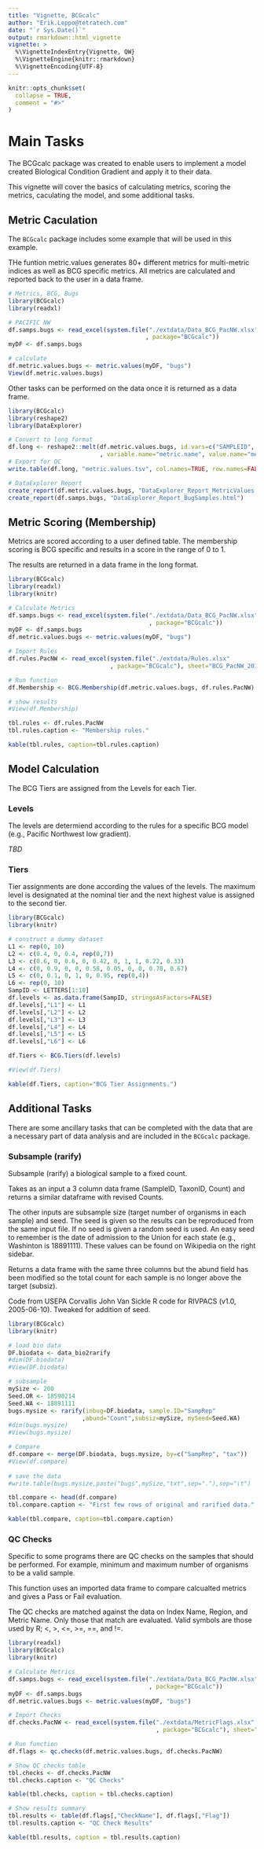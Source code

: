 ```yaml
---
title: "Vignette, BCGcalc"
author: "Erik.Leppo@tetratech.com"
date: "`r Sys.Date()`"
output: rmarkdown::html_vignette
vignette: >
  %\VignetteIndexEntry{Vignette, QW}
  %\VignetteEngine{knitr::rmarkdown}
  %\VignetteEncoding{UTF-8}
---
```

<!-- Data is in vignettes\data folder  -->
```r
knitr::opts_chunk$set(
  collapse = TRUE,
  comment = "#>"
)
```
# Main Tasks
The BCGcalc package was created to enable users to implement a model created Biological Condition Gradient and apply it to their data.

This vignette will cover the basics of calculating metrics, scoring the metrics, caculating the model, and some additional tasks.

## Metric Caculation
The `BCGcalc` package includes some example that will be used in this example.

THe funtion metric.values generates 80+ different metrics for multi-metric indices as well as BCG specific metrics.  All metrics are calculated and reported back to the user in a data frame.

```r
# Metrics, BCG, Bugs
library(BCGcalc)
library(readxl)

# PACIFIC NW
df.samps.bugs <- read_excel(system.file("./extdata/Data_BCG_PacNW.xlsx"
                                       , package="BCGcalc"))
myDF <- df.samps.bugs

# calculate
df.metric.values.bugs <- metric.values(myDF, "bugs")
View(df.metric.values.bugs)

```

Other tasks can be performed on the data once it is returned as a data frame.

```r
library(BCGcalc)
library(reshape2)
library(DataExplorer)

# Convert to long format
df.long <- reshape2::melt(df.metric.values.bugs, id.vars=c("SAMPLEID", "INDEX_NAME", "REGION")
                          , variable.name="metric.name", value.name="metric.value")
# Export for QC
write.table(df.long, "metric.values.tsv", col.names=TRUE, row.names=FALSE, sep="\t")

# DataExplorer Report
create_report(df.metric.values.bugs, "DataExplorer_Report_MetricValues.html")
create_report(df.samps.bugs, "DataExplorer_Report_BugSamples.html")
```

## Metric Scoring (Membership)
Metrics are scored according to a user defined table.  The membership scoring is BCG specific and results in a score in the range of 0 to 1.

The results are returned in a data frame in the long format.

```r
library(BCGcalc)
library(readxl)
library(knitr)

# Calculate Metrics
df.samps.bugs <- read_excel(system.file("./extdata/Data_BCG_PacNW.xlsx"
                                        , package="BCGcalc"))
myDF <- df.samps.bugs
df.metric.values.bugs <- metric.values(myDF, "bugs")

# Import Rules
df.rules.PacNW <- read_excel(system.file("./extdata/Rules.xlsx"
                             , package="BCGcalc"), sheet="BCG_PacNW_2018") 

# Run function
df.Membership <- BCG.Membership(df.metric.values.bugs, df.rules.PacNW)

# show results
#View(df.Membership)

tbl.rules <- df.rules.PacNW
tbl.rules.caption <- "Membership rules."

kable(tbl.rules, caption=tbl.rules.caption)

```

## Model Calculation
The BCG Tiers are assigned from the Levels for each Tier.

### Levels
The levels are determiend according to the rules for a specific BCG model (e.g., Pacific Northwest low gradient).

*TBD*

### Tiers
Tier assignments are done according the values of the levels.  The maximum level is designated at the nominal tier and the next highest value is assigned to the second tier.  
```r
library(BCGcalc)
library(knitr)

# construct a dummy dataset
L1 <- rep(0, 10)
L2 <- c(0.4, 0, 0.4, rep(0,7))
L3 <- c(0.6, 0, 0.6, 0, 0.42, 0, 1, 1, 0.22, 0.33)
L4 <- c(0, 0.9, 0, 0, 0.58, 0.05, 0, 0, 0.78, 0.67)
L5 <- c(0, 0.1, 0, 1, 0, 0.95, rep(0,4))
L6 <- rep(0, 10)
SampID <- LETTERS[1:10]
df.levels <- as.data.frame(SampID, stringsAsFactors=FALSE)
df.levels[,"L1"] <- L1
df.levels[,"L2"] <- L2
df.levels[,"L3"] <- L3
df.levels[,"L4"] <- L4
df.levels[,"L5"] <- L5
df.levels[,"L6"] <- L6

df.Tiers <- BCG.Tiers(df.levels)

#View(df.Tiers)

kable(df.Tiers, caption="BCG Tier Assignments.")
```


## Additional Tasks
There are some ancillary tasks that can be completed with the data that are a necessary part of data analysis and are included in the `BCGcalc` package.

### Subsample (rarify)
Subsample (rarify) a biological sample to a fixed count.

Takes as an input a 3 column data frame (SampleID, TaxonID, Count) and returns a similar dataframe with revised Counts.

The other inputs are subsample size (target number of organisms in each sample) and seed. The seed is given so the results can be reproduced from the same input file. If no seed is given a random seed is used.  An easy seed to remember is the date of admission to the Union for each state (e.g., Washinton is 18891111).  These values can be found on Wikipedia on the right sidebar.

Returns a data frame with the same three columns but the abund field has been modified so the total count for each sample is no longer above the target (subsiz).

Code from USEPA Corvallis John Van Sickle R code for RIVPACS (v1.0, 2005-06-10).  Tweaked for addition of seed.

```r
library(BCGcalc)
library(knitr)

# load bio data
DF.biodata <- data_bio2rarify
#dim(DF.biodata)
#View(DF.biodata)

# subsample
mySize <- 200
Seed.OR <- 18590214
Seed.WA <- 18891111
bugs.mysize <- rarify(inbug=DF.biodata, sample.ID="SampRep"
                     ,abund="Count",subsiz=mySize, mySeed=Seed.WA)
#dim(bugs.mysize)
#View(bugs.mysize)

# Compare
df.compare <- merge(DF.biodata, bugs.mysize, by=c("SampRep", "tax"))
#View(df.compare)
 
# save the data
#write.table(bugs.mysize,paste("bugs",mySize,"txt",sep="."),sep="\t")

tbl.compare <- head(df.compare)
tbl.compare.caption <- "First few rows of original and rarified data."

kable(tbl.compare, caption=tbl.compare.caption)

```

### QC Checks
Specific to some programs there are QC checks on the samples that should be performed.  For example, minimum and maximum number of organisms to be a valid sample.

This function uses an imported data frame to compare calcualted metrics and gives a Pass or Fail evaluation.

The QC checks are matched against the data on Index Name, Region, and Metric Name.  Only those that match are evaluated.  Valid symbols are those used by R; <, >, <=, >=, ==, and !=.
```r
library(readxl)
library(BCGcalc)
library(knitr)

# Calculate Metrics
df.samps.bugs <- read_excel(system.file("./extdata/Data_BCG_PacNW.xlsx"
                                        , package="BCGcalc"))
myDF <- df.samps.bugs
df.metric.values.bugs <- metric.values(myDF, "bugs")

# Import Checks
df.checks.PacNW <- read_excel(system.file("./extdata/MetricFlags.xlsx"
                                          , package="BCGcalc"), sheet="Flags") 

# Run function
df.flags <- qc.checks(df.metric.values.bugs, df.checks.PacNW)

# Show QC checks table
tbl.checks <- df.checks.PacNW
tbl.checks.caption <- "QC Checks"

kable(tbl.checks, caption = tbl.checks.caption)

# Show results summary
tbl.results <- table(df.flags[,"CheckName"], df.flags[,"Flag"])
tbl.results.caption <- "QC Check Results"

kable(tbl.results, caption = tbl.results.caption)
```



